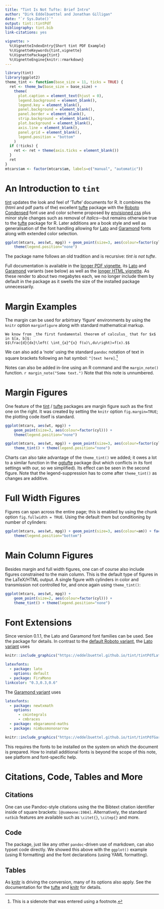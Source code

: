 ```yaml
---
title: "Tint Is Not Tufte: Brief Intro"
author: "Dirk Eddelbuettel and Jonathan Gilligan"
date: "`r Sys.Date()`"
output: tint::tintPdf
bibliography: tint.bib
link-citations: yes

vignette: >
  %\VignetteIndexEntry{Short tint PDF Example}
  %\VignetteKeywords{tint,vignette}
  %\VignettePackage{tint}
  %\VignetteEngine{knitr::rmarkdown}
---
```


```r
library(tint)
library(ggplot2)
theme_tint <- function(base_size = 11, ticks = TRUE) {
  ret <- theme_bw(base_size = base_size) +
    theme(
      plot.caption = element_text(hjust = 0),
      legend.background = element_blank(),
      legend.key = element_blank(),
      panel.background = element_blank(),
      panel.border = element_blank(),
      strip.background = element_blank(),
      plot.background = element_blank(),
      axis.line = element_blank(),
      panel.grid = element_blank(),
      legend.position = "bottom" 
    )
  if (!ticks) {
    ret <- ret + theme(axis.ticks = element_blank())
  }
  ret
}
mtcars$am <- factor(mtcars$am, labels=c("manual", "automatic"))
```

# An Introduction to `tint`

[tint](http://github.com/eddelbuettel/tint) \citep{cran:tint} updates the look and feel of
'Tufte' documents for R. It combines the (html and pdf parts of the) excellent
[tufte](https://github.com/rstudio/tufte) package \citep{cran:tufte} with the [Roboto
Condensed](https://fonts.google.com/specimen/Roboto+Condensed) font use and color scheme
proposed by [envisioned css](https://github.com/nogginfuel/envisioned-css) plus minor
style changes such as removal of _italics_---but remains otherwise true to the
[tufte](https://github.com/rstudio/tufte) package for R.  Later additions are a book style
and well as generalisation of the font handling allowing for
[Lato](http://www.latofonts.com/lato-free-fonts/) and
[Garamond](https://fonts.adobe.com/fonts/adobe-garamond) fonts along with extended color
selection.

```r
ggplot(mtcars, aes(wt, mpg)) + geom_point(size=3, aes(colour=factor(cyl))) +
    theme(legend.position="none")
```

The package name follows an old tradition and is recursive: _tint is not tufte_.

Full documentation is available in the [longer PDF
vignette](https://eddelbuettel.github.io/tint/tintPDF.pdf), its
[Lato](https://eddelbuettel.github.io/tint/tintPDFLato.pdf) and
[Garamond](https://eddelbuettel.github.io/tint/tintPDFGaramond.pdf) variants (see below)
as well as the [longer HTML vignette](https://eddelbuettel.github.io/tint/tintHTML.html).
As these render to about two megabytes each, we no longer include them by default in the
package as it swells the size of the installed package unnecessarily.

# Margin Examples

The margin can be used for arbirtrary 'figure' environments by using the `knitr` option
`marginfigure` along with standard \LaTeX mathematical markup.

```marginfigure
We know from _the first fundamental theorem of calculus_ that for $x$ in $[a, b]$:
$$\frac{d}{dx}\left( \int_{a}^{x} f(u)\,du\right)=f(x).$$
```

We can also add a 'note' using the standard `pandoc` notation of text in square brackets
following an hat symbol: `^[text here]`.^[This is a sidenote that was entered using a
footnote.]

Notes can also be added in-line using an R command and the `margin_note()` function. 
`r margin_note("Some text.")` Note that this note is unnumbered.

# Margin Figures

One feature of the [tint](http://github.com/eddelbuettel/tint) /
[tufte](https://github.com/rstudio/tufte) packages are margin figure such as the first one
on the right. It was created by setting the `knitr` option `fig.margin=TRUE`; the plotting
code itself is standard.

```r
ggplot(mtcars, aes(wt, mpg)) +
    geom_point(size=3, aes(colour=factor(cyl))) +
    theme(legend.position="none")
```


```r
ggplot(mtcars, aes(wt, mpg)) + geom_point(size=3, aes(colour=factor(cyl))) +
    theme_tint() + theme(legend.position="none")
```

Charts can also take advantage of the `theme_tint()` we added; it owes a lot to a similar
function in the [ggtufte](https://github.com/jrnold/ggtufte) package
\citep{github:ggtufte} (but which conflicts in its font settings with our, so we
simplified). Its effect can be seen in the second figure. Note that the legend-suppression
has to come after `theme_tint()` as changes are additive.



# Full Width Figures

Figures can span across the entire page; this is enabled by using the chunk option
`fig.fullwidth = TRUE`. Using the default them but conditioning by number of cylinders:

```r
ggplot(mtcars, aes(wt, mpg)) + geom_point(size=3, aes(colour=am)) + facet_wrap(~ factor(cyl)) +
    theme(legend.position="bottom")
```

# Main Column Figures

Besides margin and full width figures, one can of course also include figures constrained
to the main column. This is the default type of figures in the LaTeX/HTML output. A single
figure with cylinders in color and transmission not controlled for, and once again using
`theme_tint()`:

```r
ggplot(mtcars, aes(wt, mpg)) +
    geom_point(size=2, aes(colour=factor(cyl))) +
    theme_tint() + theme(legend.position="none")
```

# Font Extensions

Since version 0.1.1, the Lato and Garamond font families can be used.  See the package for
details. In contrast to the [default Roboto
variant](https://eddelbuettel.github.io/tint/tintPDF.pdf), the [Lato
variant](https://eddelbuettel.github.io/tint/tintPDFLato.pdf) uses

```r
knitr::include_graphics("https://eddelbuettel.github.io/tint/tintPdfLatoPage1.png", dpi = NA)
```

```yaml
latexfonts: 
  - package: lato
    options: default
  - package: FiraMono
linkcolor: "0.3,0.3,0.6"
```


The [Garamond variant](https://eddelbuettel.github.io/tint/tintPDFGaramond.pdf) uses

```yaml
latexfonts: 
  - package: newtxmath
    options: 
      - cmintegrals
      - cmbraces
  - package: ebgaramond-maths
  - package: nimbusmononarrow
```

```r
knitr::include_graphics("https://eddelbuettel.github.io/tint/tintPdfGaramondPage1.png", dpi = NA)
```

This requires the fonts to be installed on the system on which the document is
prepared. How to install additional fonts is beyond the scope of this note, see platform
and font-specific help.

# Citations, Code, Tables and More

## Citations

One can use Pandoc-style citations using the the Bibtext citation identifier inside of
square brackets: `[@someone:1984]`. Alternatively, the standard `natbib` features are
available such as `\citet{}`, `\citep{}` and more.

## Code

The package, just like any other `pandoc`-driven use of markdown, can also typset code
directly.  We showed this above with the `ggplot()` example (using R formatting) and the
font declarations (using YAML formatting).

## Tables

As [knitr](https://github.com/yihui/knitr)
\citep{cran:knitr} is driving the conversion, many of its options also apply.  See the
documentation for the [tufte](https://github.com/rstudio/tufte) and
[knitr](https://github.com/yihui/knitr) for details.

